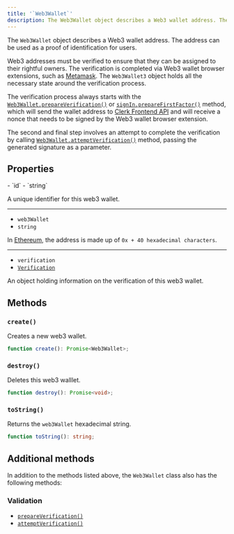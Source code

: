 ```yaml
---
title: '`Web3Wallet`'
description: The Web3Wallet object describes a Web3 wallet address. The address can be used as a proof of identification for users.
---
```


The `Web3Wallet` object describes a Web3 wallet address. The address can be used as a proof of identification for users.

Web3 addresses must be verified to ensure that they can be assigned to their rightful owners. The verification is completed via Web3 wallet browser extensions, such as [Metamask](https://metamask.io/). The `Web3Wallet3` object holds all the necessary state around the verification process.

The verification process always starts with the [`Web3Wallet.prepareVerification()`](/docs/references/javascript/web3-wallet/verification#prepare-verification) or [`signIn.prepareFirstFactor()`](/docs/references/javascript/sign-in/first-factor#prepare-first-factor) method, which will send the wallet address to [Clerk Frontend API](https://clerk.com/docs/reference/frontend-api) and will receive a nonce that needs to be signed by the Web3 wallet browser extension.

The second and final step involves an attempt to complete the verification by calling [`Web3Wallet.attemptVerification()`](/docs/references/javascript/web3-wallet/verification#attempt-verification) method, passing the generated signature as a parameter.

## Properties

<Properties>
  - `id`
  - `string`

  A unique identifier for this web3 wallet.

  ---

  - `web3Wallet`
  - `string`

  In [Ethereum](https://docs.metamask.io/guide/common-terms.html#address-public-key), the address is made up of `0x + 40 hexadecimal characters`.

  ---

  - `verification`
  - [`Verification`](/docs/references/javascript/types/verification)

  An object holding information on the verification of this web3 wallet.
</Properties>

## Methods

### `create()`

Creates a new web3 wallet.

```typescript {{ prettier: false }}
function create(): Promise<Web3Wallet>;
```

### `destroy()`

Deletes this web3 walllet.

```typescript {{ prettier: false }}
function destroy(): Promise<void>;
```

### `toString()`

Returns the `web3Wallet` hexadecimal string.

```typescript {{ prettier: false }}
function toString(): string;
```

## Additional methods

In addition to the methods listed above, the `Web3Wallet` class also has the following methods:

### Validation

- [`prepareVerification()`](/docs/references/javascript/web3-wallet/verification#prepare-verification)
- [`attemptVerification()`](/docs/references/javascript/web3-wallet/verification#attempt-verification)
